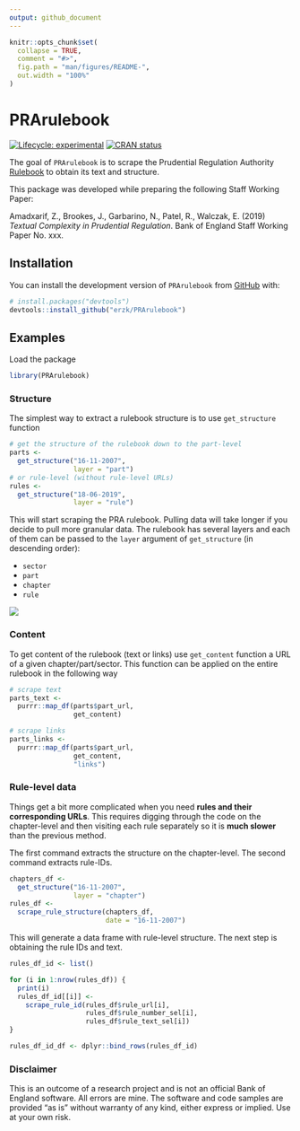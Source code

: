 ```yaml
---
output: github_document
---
```


```r
knitr::opts_chunk$set(
  collapse = TRUE,
  comment = "#>",
  fig.path = "man/figures/README-",
  out.width = "100%"
)
```
# PRArulebook

<!-- badges: start -->
[![Lifecycle: experimental](https://img.shields.io/badge/lifecycle-experimental-orange.svg)](https://www.tidyverse.org/lifecycle/#experimental)
[![CRAN status](https://www.r-pkg.org/badges/version/PRArulebook)](https://cran.r-project.org/package=PRArulebook)
<!-- badges: end -->

The goal of `PRArulebook` is to scrape the Prudential Regulation Authority [Rulebook](http://www.prarulebook.co.uk/) to obtain its text and structure.

This package was developed while preparing the following Staff Working Paper:

Amadxarif, Z., Brookes, J., Garbarino, N., Patel, R., Walczak, E. (2019) *Textual Complexity in Prudential Regulation*. Bank of England Staff Working Paper No. xxx.

## Installation

You can install the development version of `PRArulebook` from [GitHub](https://github.com/) with:

``` r
# install.packages("devtools")
devtools::install_github("erzk/PRArulebook")
```
## Examples

Load the package

```r
library(PRArulebook)
```

### Structure

The simplest way to extract a rulebook structure is to use `get_structure` function

```r
# get the structure of the rulebook down to the part-level
parts <-
  get_structure("16-11-2007",
                layer = "part")
# or rule-level (without rule-level URLs)
rules <-
  get_structure("18-06-2019",
                layer = "rule")
```

This will start scraping the PRA rulebook. Pulling data will take longer if you decide to pull more granular data. The rulebook has several layers and each of them can be passed to the `layer` argument of `get_structure` (in descending order):

* `sector`
* `part`
* `chapter`
* `rule`

![](get_structure_demo.gif)

### Content

To get content of the rulebook (text or links) use `get_content` function a URL of a given chapter/part/sector. This function can be applied on the entire rulebook in the following way

```r
# scrape text
parts_text <-
  purrr::map_df(parts$part_url,
                get_content)

# scrape links
parts_links <-
  purrr::map_df(parts$part_url,
                get_content,
                "links")
```

### Rule-level data

Things get a bit more complicated when you need **rules and their corresponding URLs**. This requires digging through the code on the chapter-level and then visiting each rule separately so it is **much slower** than the previous method. 

The first command extracts the structure on the chapter-level. The second command extracts rule-IDs.

```r
chapters_df <-
  get_structure("16-11-2007",
                layer = "chapter")
rules_df <-
  scrape_rule_structure(chapters_df,
                        date = "16-11-2007")
```

This will generate a data frame with rule-level structure. The next step is obtaining the rule IDs and text.

```r
rules_df_id <- list()

for (i in 1:nrow(rules_df)) {
  print(i)
  rules_df_id[[i]] <-
    scrape_rule_id(rules_df$rule_url[i],
                   rules_df$rule_number_sel[i],
                   rules_df$rule_text_sel[i])
}

rules_df_id_df <- dplyr::bind_rows(rules_df_id)
```

### Disclaimer 

This is an outcome of a research project and is not an official Bank of England software. All errors are mine. The software and code samples are provided "as is" without warranty of any kind, either express or implied. Use at your own risk.
